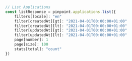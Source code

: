 ```typescript index.ts
// List Applications
const listResponse = pinpoint.applications.list({
    filters[locale]: "en"
    filter[createdAt][gt]: "2021-04-01T00:00:00+01:00"
    filter[createdAt][lt]: "2021-04-01T00:00:00+01:00"
    filter[updatedAt][gt]: "2021-04-01T00:00:00+01:00"
    filter[updatedAt][lt]: "2021-04-01T00:00:00+01:00"
    page[number]: 1
    page[size]: 100
    stats[total]: "count"
})
```